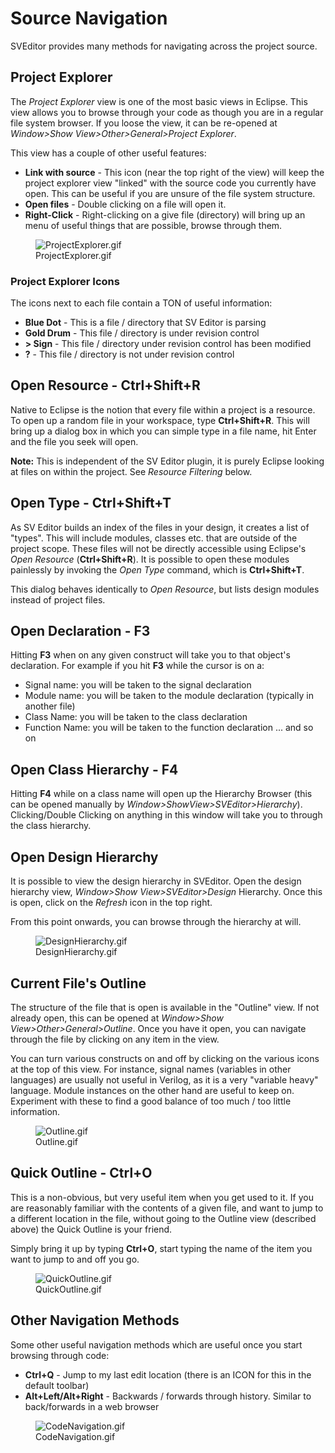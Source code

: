 = Source Navigation =

SVEditor provides many methods for navigating across the project source.

== Project Explorer ==

The ''Project Explorer'' view is one of the most basic views in Eclipse.  This view allows you to browse through your code as though you are in a regular file system browser.  If you loose the view, it can be re-opened at ''Window>Show View>Other>General>Project Explorer''.

This view has a couple of other useful features:
* '''Link with source''' - This icon (near the top right of the view) will keep the project explorer view "linked" with the source code you currently have open.  This can be useful if you are unsure of the file system structure.
* '''Open files''' - Double clicking on a file will open it.
* '''Right-Click''' - Right-clicking on a give file (directory) will bring up an menu of useful things that are possible, browse through them.

[[Image:ProjectExplorer.gif]]

=== Project Explorer Icons ===

The icons next to each file contain a TON of useful information:

* '''Blue Dot''' - This is a file / directory that SV Editor is parsing
* '''Gold Drum''' - This file / directory is under revision control
* ''' > Sign ''' - This file / directory under revision control has been modified
* ''' ? ''' - This file / directory is not under revision control  

== Open Resource - Ctrl+Shift+R ==

Native to Eclipse is the notion that every file within a project is a resource.  To open up a random file in your workspace, type '''Ctrl+Shift+R'''.  This will bring up a dialog box in which you can simple type in a file name, hit Enter and the file you seek will open.

'''Note:''' This is independent of the SV Editor plugin, it is purely Eclipse looking at files on within the project.  See ''Resource Filtering'' below.

== Open Type - Ctrl+Shift+T ==

As SV Editor builds an index of the files in your design, it creates a list of "types".  This will include modules, classes etc. that are outside of the project scope.  These files will not be directly accessible using Eclipse's ''Open Resource'' ('''Ctrl+Shift+R''').  It is possible to open these modules painlessly by invoking the ''Open Type'' command, which is '''Ctrl+Shift+T'''.  

This dialog behaves identically to ''Open Resource'', but lists design modules instead of project files.

== Open Declaration - F3 ==

Hitting '''F3''' when on any given construct will take you to that object's declaration.  For example if you hit '''F3''' while the cursor is on a:
* Signal name: you will be taken to the signal declaration
* Module name: you will be taken to the module declaration (typically in another file)
* Class Name: you will be taken to the class declaration
* Function Name: you will be taken to the function declaration ... and so on

== Open Class Hierarchy - F4 ==

Hitting '''F4''' while on a class name will open up the Hierarchy Browser (this can be opened manually by ''Window>ShowView>SVEditor>Hierarchy'').  Clicking/Double Clicking on anything in this window will take you to through the class hierarchy.

== Open Design Hierarchy ==

It is possible to view the design hierarchy in SVEditor.  Open the design hierarchy view, ''Window>Show View>SVEditor>Design'' Hierarchy.  Once this is open, click on the ''Refresh'' icon in the top right.

From this point onwards, you can browse through the hierarchy at will.

[[Image:DesignHierarchy.gif]]


== Current File's Outline ==

The structure of the file that is open is available in the "Outline" view.  If not already open, this can be opened at ''Window>Show View>Other>General>Outline''.  Once you have it open, you can navigate through the file by clicking on any item in the view. 

You can turn various constructs on and off by clicking on the various icons at the top of this view.  For instance, signal names (variables in other languages) are usually not useful in Verilog, as it is a very "variable heavy" language.  Module instances on the other hand are useful to keep on.  Experiment with these to find a good balance of too much / too little information.

[[Image:Outline.gif]]

== Quick Outline - Ctrl+O ==

This is a non-obvious, but very useful item when you get used to it.  If you are reasonably familiar with the contents of a given file, and want to jump to a different location in the file, without going to the Outline view (described above) the Quick Outline is your friend.

Simply bring it up by typing '''Ctrl+O''', start typing the name of the item you want to jump to and off you go.

[[Image:QuickOutline.gif]]

== Other Navigation Methods ==

Some other useful navigation methods which are useful once you start browsing through code:
* '''Ctrl+Q''' - Jump to my last edit location (there is an ICON for this in the default toolbar)
* '''Alt+Left/Alt+Right''' - Backwards / forwards through history.  Similar to back/forwards in a web browser

[[Image:CodeNavigation.gif]]

